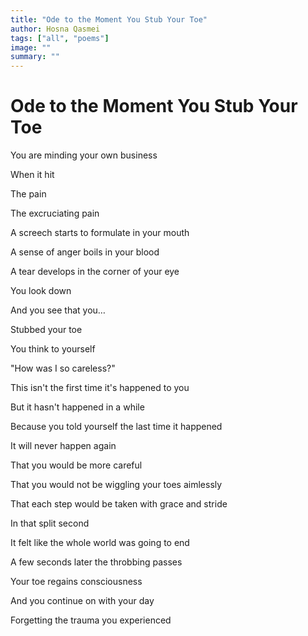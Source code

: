 ```yaml
---
title: "Ode to the Moment You Stub Your Toe"
author: Hosna Qasmei
tags: ["all", "poems"]
image: ""
summary: ""
---
```


# Ode to the Moment You Stub Your Toe

You are minding your own business

When it hit

The pain

The excruciating pain

A screech starts to formulate in your mouth

A sense of anger boils in your blood

A tear develops in the corner of your eye

You look down

And you see that you…

Stubbed your toe

You think to yourself

"How was I so careless?"

This isn't the first time it's happened to you

But it hasn't happened in a while

Because you told yourself the last time it happened

It will never happen again

That you would be more careful

That you would not be wiggling your toes aimlessly

That each step would be taken with grace and stride

In that split second

It felt like the whole world was going to end

A few seconds later the throbbing passes

Your toe regains consciousness

And you continue on with your day

Forgetting the trauma you experienced
